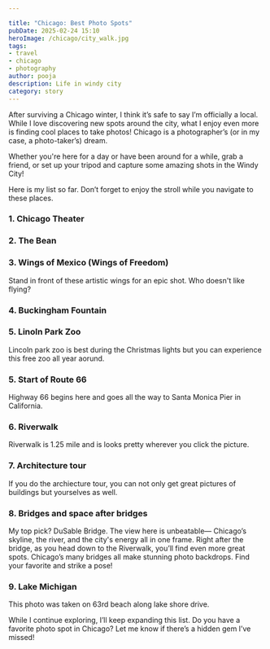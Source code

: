 ```yaml
---

title: "Chicago: Best Photo Spots"
pubDate: 2025-02-24 15:10
heroImage: /chicago/city_walk.jpg
tags:
- travel
- chicago
- photography
author: pooja
description: Life in windy city 
category: story
---
```


After surviving a Chicago winter, I think it’s safe to say I’m officially a local. While I love discovering new spots around the city, what I enjoy even more is finding cool places to take photos! Chicago is a photographer’s (or in my case, a photo-taker’s) dream.

Whether you're here for a day or have been around for a while, grab a friend, or set up your tripod and capture some amazing shots in the Windy City!

Here is my list so far. Don’t forget to enjoy the stroll while you navigate to these places. 


### 1. **Chicago Theater**  


<PostCard
src="/chicago/chicago_theater.jpg"
alt="This theater screams Chicago"
caption="This theater screams Chicago" />


### 2. **The Bean**  

<PostCard
src="/chicago/bean.jpg"
alt="The Bean in Summer"
caption="The Bean in Summer" />

<PostCard
src="/chicago/bean_closeup.jpg"
alt="The Bean Closeup to see reflection"
caption="The Bean Closeup to see reflection" />

<PostCard
src="/chicago/couple_bean.jpg"
alt="The Bean is also a great spot for lovely couple pictures"
caption="The Bean is also a great spot for lovely couple pictures" />


### 3. **Wings of Mexico (Wings of Freedom)**  
Stand in front of these artistic wings for an epic shot. Who doesn't like flying?

<PostCard
src="/chicago/wings.jpg"
alt="Wings of Mexico"
caption="Wings of Mexico" />

### 4. **Buckingham Fountain**  

<PostCard
src="/chicago/buckingham_fountain.jpg"
alt="Buckingham Fountain"
caption="I'm always trying to fnd the best photogenic pose :)" />

<PostCard
src="/chicago/buckingham_fountain_mamu.jpg"
alt="Buckingham Fountain"
caption="Here is my mom enjoying the fountain's night light" />

### 5. **Linoln Park Zoo**  

Lincoln park zoo is best during the Christmas lights but you can experience this free zoo all year aorund. 

<PostCard
src="/chicago/zoo_1.jpg"
alt="Zoo lights"
caption="Zoo lights" />

<PostCard
src="/chicago/zoo_2.jpg"
alt="Zoo lights"
caption="Zoo lights" />


### 5. **Start of Route 66**  
Highway 66 begins here and goes all the way to Santa Monica Pier in California. 

<PostCard
src="/chicago/highway_66_start.jpg"
alt="Point towards the highway"
caption="Point towards the highway" />

### 6. **Riverwalk**  

Riverwalk is 1.25 mile and is looks pretty wherever you click the picture. 
<PostCard
src="/chicago/couple_riverwalk.jpg"
alt="Chicago Riverwalk"
caption="Our 'not so candid' couple picture" />


### 7. **Architecture tour**  

If you do the archiecture tour, you can not only get great pictures of buildings but yourselves as well. 
<PostCard
src="/chicago/boat_tour_3.jpg"
alt="chicago"
caption="The night light reflected on me" />

### 8. **Bridges and space after bridges**  

My top pick? DuSable Bridge. The view here is unbeatable— Chicago’s skyline, the river, and the city's energy all in one frame.
Right after the bridge, as you head down to the Riverwalk, you’ll find even more great spots. Chicago’s many bridges all make stunning photo backdrops. Find your favorite and strike a pose!

<PostCard
src="/chicago/near_riverwalk_2.jpg"
alt="chicago"
caption="The river does enhance the city's beauty" />


<PostCard
src="/chicago/couple_near_riverwalk.jpg"
alt="chicago"
caption="Couple photo idea" />


<PostCard
src="/chicago/bridge_night.jpg"
alt="chicago"
caption="Chicago is a beauty at night" />


<PostCard
src="/chicago/bridge_night_cap.jpg"
alt="chicago"
caption="Best Momemts are captured at golden hour" />

<PostCard
src="/chicago/bridge_sujita.jpg"
alt="chicago"
caption="Borrowing my friend's picture for this pose" />


### 9. **Lake Michigan**

This photo was taken on 63rd beach along lake shore drive. 

<PostCard
src="/chicago/just_tired.jpg"
alt="chicago"
caption="Who isn't tired of all the adulting they do?" />


While I continue exploring, I’ll keep expanding this list. Do you have a favorite photo spot in Chicago? Let me know if there’s a hidden gem I’ve missed! 


